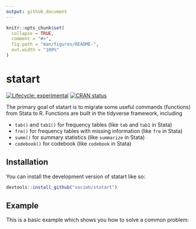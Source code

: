 ```yaml
---
output: github_document
---
```


<!-- README.md is generated from README.Rmd. Please edit that file -->

```r
knitr::opts_chunk$set(
  collapse = TRUE,
  comment = "#>",
  fig.path = "man/figures/README-",
  out.width = "100%"
)
```

# statart

<!-- badges: start -->

[![Lifecycle: experimental](https://img.shields.io/badge/lifecycle-experimental-orange.svg)](https://lifecycle.r-lib.org/articles/stages.html#experimental) [![CRAN status](https://www.r-pkg.org/badges/version/statart)](https://CRAN.R-project.org/package=statart)

<!-- badges: end -->

The primary goal of statart is to migrate some useful commands (functions) from Stata to R. Functions are built in the tidyverse framework, including

-   `tab()` and `tab1()` for frequency tables (like `tab` and `tab1` in Stata)
-   `fre()` for frequency tables with missing information (like `fre` in Stata)
-   `summ()` for summary statistics (like `summarize` in Stata)
-   `codebook()` for codebook (like `codebook` in Stata)

## Installation

You can install the development version of statart like so:

``` r
devtools::install_github("socimh/statart")
```

## Example

This is a basic example which shows you how to solve a common problem: